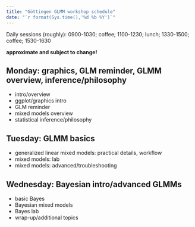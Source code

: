 ```yaml
---
title: "Göttingen GLMM workshop schedule"
date: "`r format(Sys.time(),'%d %b %Y')`"
---
```


Daily sessions (roughly): 0900-1030; coffee; 1100-1230; lunch; 1330-1500; coffee; 1530-1630

**approximate and subject to change!**

## Monday: graphics, GLM reminder, GLMM overview, inference/philosophy

- intro/overview
- ggplot/graphics intro
- GLM reminder
- mixed models overview
- statistical inference/philosophy

## Tuesday: GLMM basics

- generalized linear mixed models: practical details, workflow
- mixed models: lab
- mixed models: advanced/troubleshooting

## Wednesday: Bayesian intro/advanced GLMMs

- basic Bayes
- Bayesian mixed models
- Bayes lab
- wrap-up/additional topics

